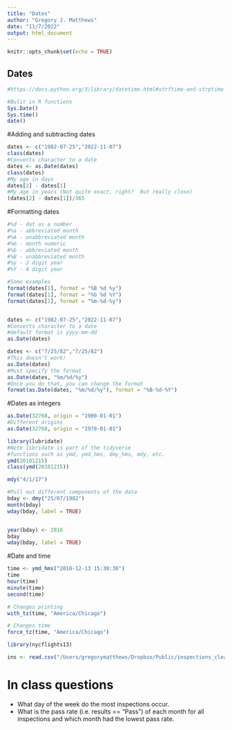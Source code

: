 ```yaml
---
title: "Dates"
author: "Gregory J. Matthews"
date: "11/7/2022"
output: html_document
---
```


```r
knitr::opts_chunk$set(echo = TRUE)
```


## Dates
```r
#https://docs.python.org/3/library/datetime.html#strftime-and-strptime-behavior

#Bulit in R functions
Sys.Date()
Sys.time()
date()
```  
#Adding and subtracting dates
```r
dates <- c("1982-07-25","2022-11-07")
class(dates)
#Converts character to a date
dates <- as.Date(dates)
class(dates)
#My age in days
dates[2] - dates[1]
#My age in years (Not quite exact, right?  But really close)
(dates[2] - dates[1])/365
```

#Formatting dates
```r
#%d - dat as a number 
#%a - abbreviated month
#%A - unabbreviated month
#%m - month numeric
#%b - abbreviated month
#%B - unabbreviated month
#%y - 2 digit year
#%Y - 4 digit year
```


```r
#Some examples
format(dates[1], format = "%B %d %y")
format(dates[1], format = "%b %d %Y")
format(dates[1], format = "%m-%d-%y")


dates <- c("1982-07-25","2022-11-07")
#Converts character to a date
#default format is yyyy-mm-dd
as.Date(dates)

dates <- c("7/25/82","7/25/82")
#This doesn't work!
as.Date(dates)
#Must specify the format
as.Date(dates, "%m/%d/%y")
#Once you do that, you can change the format
format(as.Date(dates, "%m/%d/%y"), format = "%B-%d-%Y")

```
#Dates as integers
```r
as.Date(32768, origin = "1900-01-01")
#Different origins
as.Date(32768, origin = "1970-01-01")
```

```r
library(lubridate)
#Note libridate is part of the tidyverse
#functions such as ymd, ymd_hms, dmy_hms, mdy, etc.
ymd(20101215)
class(ymd(20101215))

mdy("4/1/17")

#Pull out different components of the data
bday <- dmy("25/07/1982")
month(bday)
wday(bday, label = TRUE)


year(bday) <- 2016
bday
wday(bday, label = TRUE)
```
#Date and time
```r
time <- ymd_hms("2010-12-13 15:30:30")
time
hour(time)
minute(time)
second(time)

# Changes printing
with_tz(time, "America/Chicago")

# Changes time
force_tz(time, "America/Chicago")

```
```r
library(nycflights13)

ins <- read.csv("/Users/gregorymatthews/Dropbox/Public/inspections_clean.csv")

```

# In class questions
 - What day of the week do the most inspections occur. 
 - What is the pass rate (i.e. results == "Pass") of each month for all inspections and which month had the lowest pass rate.  

 
 
 